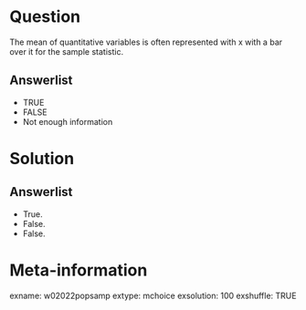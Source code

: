 Question
========
The mean of quantitative variables is often represented with x with a bar over it for the sample statistic.

Answerlist
----------
* TRUE
* FALSE
* Not enough information


Solution
========

Answerlist
----------
* True.
* False.
* False.


Meta-information
================
exname: w02022popsamp
extype: mchoice
exsolution: 100
exshuffle: TRUE
